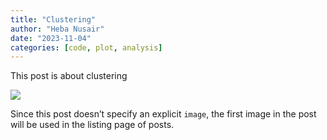 ```yaml
---
title: "Clustering"
author: "Heba Nusair"
date: "2023-11-04"
categories: [code, plot, analysis]
---
```


This post is about clustering

![](thumbnail.jpg)

Since this post doesn't specify an explicit `image`, the first image in the post will be used in the listing page of posts.
